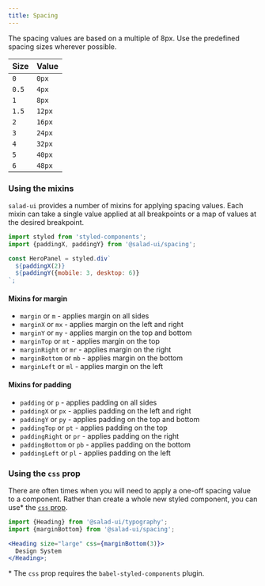 ```yaml
---
title: Spacing
---
```


The spacing values are based on a multiple of 8px. Use the predefined spacing sizes wherever possible.

| Size  | Value  |
| ----- | ------ |
| `0`   | `0px`  |
| `0.5` | `4px`  |
| `1`   | `8px`  |
| `1.5` | `12px` |
| `2`   | `16px` |
| `3`   | `24px` |
| `4`   | `32px` |
| `5`   | `40px` |
| `6`   | `48px` |

### Using the mixins

`salad-ui` provides a number of mixins for applying spacing values. Each mixin can take a single value applied at
all breakpoints or a map of values at the desired breakpoint.

```jsx previewable=false
import styled from 'styled-components';
import {paddingX, paddingY} from '@salad-ui/spacing';

const HeroPanel = styled.div`
  ${paddingX(2)}
  ${paddingY({mobile: 3, desktop: 6)}
`;

```

#### Mixins for margin

- `margin` or `m` - applies margin on all sides
- `marginX` or `mx` - applies margin on the left and right
- `marginY` or `my` - applies margin on the top and bottom
- `marginTop` or `mt` - applies margin on the top
- `marginRight` or `mr` - applies margin on the right
- `marginBottom` or `mb` - applies margin on the bottom
- `marginLeft` or `ml` - applies margin on the left

#### Mixins for padding

- `padding` or `p` - applies padding on all sides
- `paddingX` or `px` - applies padding on the left and right
- `paddingY` or `py` - applies padding on the top and bottom
- `paddingTop` or `pt` - applies padding on the top
- `paddingRight` or `pr` - applies padding on the right
- `paddingBottom` or `pb` - applies padding on the bottom
- `paddingLeft` or `pl` - applies padding on the left

### Using the `css` prop

There are often times when you will need to apply a one-off spacing value to a component. Rather than create a whole
new styled component, you can use\* the [`css` prop](https://medium.com/styled-components/announcing-native-support-for-the-css-prop-in-styled-components-245ca5252feb).

```jsx previewable=false
import {Heading} from '@salad-ui/typography';
import {marginBottom} from '@salad-ui/spacing';

<Heading size="large" css={marginBottom(3)}>
  Design System
</Heading>;
```

\* The `css` prop requires the `babel-styled-components` plugin.
